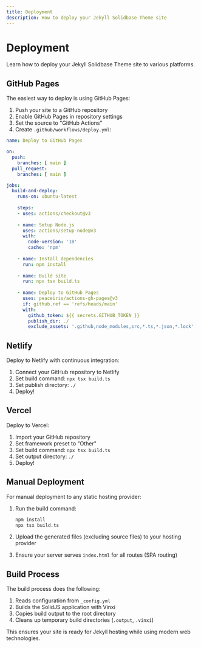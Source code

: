 ```yaml
---
title: Deployment
description: How to deploy your Jekyll Solidbase Theme site
---
```


# Deployment

Learn how to deploy your Jekyll Solidbase Theme site to various platforms.

## GitHub Pages

The easiest way to deploy is using GitHub Pages:

1. Push your site to a GitHub repository
2. Enable GitHub Pages in repository settings
3. Set the source to "GitHub Actions"
4. Create `.github/workflows/deploy.yml`:

```yaml
name: Deploy to GitHub Pages

on:
  push:
    branches: [ main ]
  pull_request:
    branches: [ main ]

jobs:
  build-and-deploy:
    runs-on: ubuntu-latest
    
    steps:
    - uses: actions/checkout@v3
    
    - name: Setup Node.js
      uses: actions/setup-node@v3
      with:
        node-version: '18'
        cache: 'npm'
    
    - name: Install dependencies
      run: npm install
    
    - name: Build site
      run: npx tsx build.ts
    
    - name: Deploy to GitHub Pages
      uses: peaceiris/actions-gh-pages@v3
      if: github.ref == 'refs/heads/main'
      with:
        github_token: ${{ secrets.GITHUB_TOKEN }}
        publish_dir: ./
        exclude_assets: '.github,node_modules,src,*.ts,*.json,*.lock'
```

## Netlify

Deploy to Netlify with continuous integration:

1. Connect your GitHub repository to Netlify
2. Set build command: `npx tsx build.ts`
3. Set publish directory: `./`
4. Deploy!

## Vercel

Deploy to Vercel:

1. Import your GitHub repository
2. Set framework preset to "Other"
3. Set build command: `npx tsx build.ts`
4. Set output directory: `./`
5. Deploy!

## Manual Deployment

For manual deployment to any static hosting provider:

1. Run the build command:
   ```bash
   npm install
   npx tsx build.ts
   ```

2. Upload the generated files (excluding source files) to your hosting provider

3. Ensure your server serves `index.html` for all routes (SPA routing)

## Build Process

The build process does the following:

1. Reads configuration from `_config.yml`
2. Builds the SolidJS application with Vinxi
3. Copies build output to the root directory
4. Cleans up temporary build directories (`.output`, `.vinxi`)

This ensures your site is ready for Jekyll hosting while using modern web technologies.